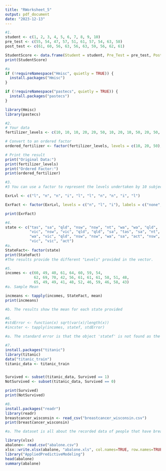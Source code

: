 ```yaml
---
title: "RWorksheet_5"
output: pdf_document
date: "2023-12-13"
---
```



```r
#1.
student <- c(1, 2, 3, 4, 5, 6, 7, 8, 9, 10)
pre_test <- c(55, 54, 47, 57, 51, 61, 57, 54, 63, 58)
post_test <- c(61, 60, 56, 63, 56, 63, 59, 56, 62, 61)

StudentScore <- data.frame(Student = student, Pre_Test = pre_test, Post_Test = post_test)
print(StudentScore)

#a
if (!requireNamespace("Hmisc", quietly = TRUE)) {
  install.packages("Hmisc")
}

if (!requireNamespace("pastecs", quietly = TRUE)) {
  install.packages("pastecs")
}

library(Hmisc)
library(pastecs)

```

```r
#2. 
# Your data
fertilizer_levels <- c(10, 10, 10, 20, 20, 50, 10, 20, 10, 50, 20, 50, 20, 10)

# Convert to an ordered factor
ordered_fertilizer <- factor(fertilizer_levels, levels = c(10, 20, 50), ordered = TRUE)

# Print the result
print("Original Data:")
print(fertilizer_levels)
print("Ordered Factor:")
print(ordered_fertilizer)

```

```r
#3.
#3 You can use a factor to represent the levels undertaken by 10 subjects.

ExrLvl <- c("l", "n", "n", "i", "l", "l", "n", "n", "i", "l")

ExrFact <- factor(ExrLvl, levels = c("n", "l", "i"), labels = c("none", "light", "intense"))

print(ExrFact)
```

```r
#4.
state <- c("tas", "sa", "qld", "nsw", "nsw", "nt", "wa", "wa", "qld",
           "vic", "nsw", "vic", "qld", "qld", "sa", "tas", "sa", "nt",
           "wa", "vic", "qld", "nsw", "nsw", "wa", "sa", "act", "nsw",
           "vic", "vic", "act")
#a. 
StateFact<- factor(state)
print(StateFact)
#The results provide the different "Levels" provided in the vector.
```

```r
#5.
incomes <- c(60, 49, 40, 61, 64, 60, 59, 54,
             62, 69, 70, 42, 56, 61, 61, 61, 58, 51, 48,
             65, 49, 49, 41, 48, 52, 46, 59, 46, 58, 43)
#a. Sample Mean

incmeans <- tapply(incomes, StateFact, mean)
print(incmeans)

#b. The results show the mean for each state provided 
```

```r
#6.
#stdError <- function(x) sqrt(var(x)/length(x))
#incster <- tapply(incomes, statef, stdError)

#a. The standard error is that the object 'statef' is not found as the vector was named as 'state'.
```
```r
#7.
install.packages("titanic")
library(titanic)
data("titanic_train")
titanic_data <- titanic_train


Survived <- subset(titanic_data, Survived == 1)
NotSurvived <- subset(titanic_data, Survived == 0)

print(Survived)
print(NotSurvived)
```

```r
#8.
install.packages("readr")
library(readr)
breastcancer_wisconsin <- read_csv("breastcancer_wisconsin.csv")
print(breastcancer_wisconsin)

#a. The dataset is all about the recorded data of people that have breastcancer and its characteristics.


```

``` r
library(xlsx)
abalone<- read.csv("abalone.csv")
xlsx::write.xlsx(abalone, "abalone.xls", col.names=TRUE, row.names=TRUE, sheetName="sample")
library("AppliedPredictiveModeling")
head(abalone)
summary(abalone)
```